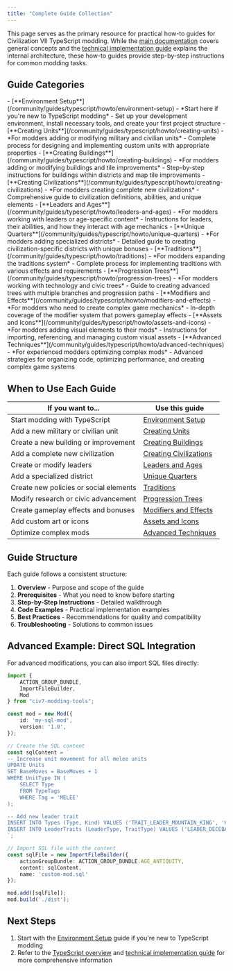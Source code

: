 ```yaml
---
title: "Complete Guide Collection"
---
```


<Card title="Summary">

This page serves as the primary resource for practical how-to guides for Civilization VII TypeScript modding. While the [main documentation](/community/guides/typescript/typescript-overview) covers general concepts and the [technical implementation guide](/community/guides/typescript/typescript-technical) explains the internal architecture, these how-to guides provide step-by-step instructions for common modding tasks.

</Card>

## Guide Categories

<AccordionGroup>
<Accordion title="Getting Started">
- [**Environment Setup**](/community/guides/typescript/howto/environment-setup) - *Start here if you're new to TypeScript modding*
  - Set up your development environment, install necessary tools, and create your first project structure
</Accordion>

<Accordion title="Basic Game Elements">
- [**Creating Units**](/community/guides/typescript/howto/creating-units) - *For modders adding or modifying military and civilian units*
  - Complete process for designing and implementing custom units with appropriate properties
- [**Creating Buildings**](/community/guides/typescript/howto/creating-buildings) - *For modders adding or modifying buildings and tile improvements*
  - Step-by-step instructions for buildings within districts and map tile improvements
</Accordion>

<Accordion title="Civilization Components"> 
- [**Creating Civilizations**](/community/guides/typescript/howto/creating-civilizations) - *For modders creating complete new civilizations*
  - Comprehensive guide to civilization definitions, abilities, and unique elements
- [**Leaders and Ages**](/community/guides/typescript/howto/leaders-and-ages) - *For modders working with leaders or age-specific content*
  - Instructions for leaders, their abilities, and how they interact with age mechanics
- [**Unique Quarters**](/community/guides/typescript/howto/unique-quarters) - *For modders adding specialized districts*
  - Detailed guide to creating civilization-specific districts with unique bonuses
</Accordion>

<Accordion title="Game Systems">
- [**Traditions**](/community/guides/typescript/howto/traditions) - *For modders expanding the traditions system*
  - Complete process for implementing traditions with various effects and requirements
- [**Progression Trees**](/community/guides/typescript/howto/progression-trees) - *For modders working with technology and civic trees*
  - Guide to creating advanced trees with multiple branches and progression paths
</Accordion>

<Accordion title="Technical Implementation">
- [**Modifiers and Effects**](/community/guides/typescript/howto/modifiers-and-effects) - *For modders who need to create complex game mechanics*
  - In-depth coverage of the modifier system that powers gameplay effects
- [**Assets and Icons**](/community/guides/typescript/howto/assets-and-icons) - *For modders adding visual elements to their mods*
  - Instructions for importing, referencing, and managing custom visual assets
- [**Advanced Techniques**](/community/guides/typescript/howto/advanced-techniques) - *For experienced modders optimizing complex mods*
  - Advanced strategies for organizing code, optimizing performance, and creating complex game systems
</Accordion>
</AccordionGroup>

## When to Use Each Guide

| If you want to... | Use this guide |
|-------------------|---------------|
| Start modding with TypeScript | [Environment Setup](/community/guides/typescript/howto/environment-setup) |
| Add a new military or civilian unit | [Creating Units](/community/guides/typescript/howto/creating-units) |
| Create a new building or improvement | [Creating Buildings](/community/guides/typescript/howto/creating-buildings) |
| Add a complete new civilization | [Creating Civilizations](/community/guides/typescript/howto/creating-civilizations) |
| Create or modify leaders | [Leaders and Ages](/community/guides/typescript/howto/leaders-and-ages) |
| Add a specialized district | [Unique Quarters](/community/guides/typescript/howto/unique-quarters) |
| Create new policies or social elements | [Traditions](/community/guides/typescript/howto/traditions) |
| Modify research or civic advancement | [Progression Trees](/community/guides/typescript/howto/progression-trees) |
| Create gameplay effects and bonuses | [Modifiers and Effects](/community/guides/typescript/howto/modifiers-and-effects) |
| Add custom art or icons | [Assets and Icons](/community/guides/typescript/howto/assets-and-icons) |
| Optimize complex mods | [Advanced Techniques](/community/guides/typescript/howto/advanced-techniques) |

## Guide Structure

Each guide follows a consistent structure:
1. **Overview** - Purpose and scope of the guide
2. **Prerequisites** - What you need to know before starting
3. **Step-by-Step Instructions** - Detailed walkthrough
4. **Code Examples** - Practical implementation examples
5. **Best Practices** - Recommendations for quality and compatibility
6. **Troubleshooting** - Solutions to common issues

## Advanced Example: Direct SQL Integration

For advanced modifications, you can also import SQL files directly:

``` typescript icon="code" title="Example Import SQL File" id="community-guides-typescript-howto-index__d9dab6fc" tag="code-file" wrap
import {
    ACTION_GROUP_BUNDLE,
    ImportFileBuilder,
    Mod
} from "civ7-modding-tools";

const mod = new Mod({
    id: 'my-sql-mod',
    version: '1.0',
});

// Create the SQL content
const sqlContent = `
-- Increase unit movement for all melee units
UPDATE Units 
SET BaseMoves = BaseMoves + 1 
WHERE UnitType IN (
    SELECT Type 
    FROM TypeTags 
    WHERE Tag = 'MELEE'
);

-- Add new leader trait
INSERT INTO Types (Type, Kind) VALUES ('TRAIT_LEADER_MOUNTAIN_KING', 'KIND_TRAIT');
INSERT INTO LeaderTraits (LeaderType, TraitType) VALUES ('LEADER_DECEBALUS', 'TRAIT_LEADER_MOUNTAIN_KING');
`;

// Import SQL file with the content
const sqlFile = new ImportFileBuilder({
    actionGroupBundle: ACTION_GROUP_BUNDLE.AGE_ANTIQUITY,
    content: sqlContent,
    name: 'custom-mod.sql'
});

mod.add([sqlFile]);
mod.build('./dist');
```

## Next Steps

1. Start with the [Environment Setup](/community/guides/typescript/howto/environment-setup) guide if you're new to TypeScript modding
2. Refer to the [TypeScript overview](/community/guides/typescript/typescript-overview) and [technical implementation guide](/community/guides/typescript/typescript-technical) for more comprehensive information 